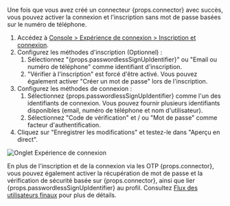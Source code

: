 Une fois que vous avez créé un connecteur {props.connector} avec succès, vous pouvez activer la connexion et l'inscription sans mot de passe basées sur le numéro de téléphone.

1. Accédez à [Console > Expérience de connexion > Inscription et connexion](https://cloud.logto.io/to/sign-in-experience/sign-up-and-sign-in).
2. Configurez les méthodes d'inscription (Optionnel) :
   1. Sélectionnez "{props.passwordlessSignUpIdentifier}" ou "Email ou numéro de téléphone" comme identifiant d'inscription.
   2. "Vérifier à l'inscription" est forcé d'être activé. Vous pouvez également activer "Créer un mot de passe" lors de l'inscription.
3. Configurez les méthodes de connexion :
   1. Sélectionnez {props.passwordlessSignUpIdentifier} comme l'un des identifiants de connexion. Vous pouvez fournir plusieurs identifiants disponibles (email, numéro de téléphone et nom d'utilisateur).
   2. Sélectionnez "Code de vérification" et / ou "Mot de passe" comme facteur d'authentification.
4. Cliquez sur "Enregistrer les modifications" et testez-le dans "Aperçu en direct".

![Onglet Expérience de connexion](../assets/sie-tab.png)

En plus de l'inscription et de la connexion via les OTP {props.connector}, vous pouvez également activer la récupération de mot de passe et la vérification de sécurité basée sur {props.connector}, ainsi que lier {props.passwordlessSignUpIdentifier} au profil. Consultez [Flux des utilisateurs finaux](https://docs.logto.io/end-user-flows) pour plus de détails.
